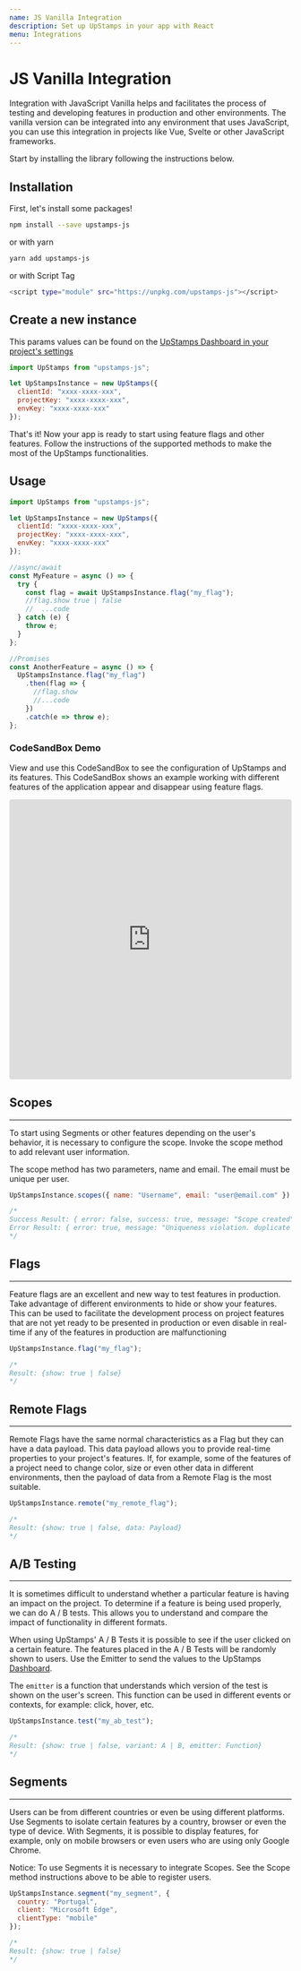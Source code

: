 ```yaml
---
name: JS Vanilla Integration
description: Set up UpStamps in your app with React
menu: Integrations
---
```


# JS Vanilla Integration

Integration with JavaScript Vanilla helps and facilitates the process of testing and developing features in production and other environments. The vanilla version can be integrated into any environment that uses JavaScript, you can use this integration in projects like Vue, Svelte or other JavaScript frameworks.

Start by installing the library following the instructions below.

## Installation

First, let's install some packages!

```bash
npm install --save upstamps-js
```

or with yarn

```bash
yarn add upstamps-js
```

or with Script Tag

```bash
<script type="module" src="https://unpkg.com/upstamps-js"></script>
```

## Create a new instance

This params values can be found on the [UpStamps Dashboard in your project's settings](https://app.upstamps.com)

```js
import UpStamps from "upstamps-js";

let UpStampsInstance = new UpStamps({
  clientId: "xxxx-xxxx-xxx",
  projectKey: "xxxx-xxxx-xxx",
  envKey: "xxxx-xxxx-xxx"
});
```

That's it! Now your app is ready to start using feature flags and other features. Follow the instructions of the supported methods to make the most of the UpStamps functionalities.

## Usage

```js
import UpStamps from "upstamps-js";

let UpStampsInstance = new UpStamps({
  clientId: "xxxx-xxxx-xxx",
  projectKey: "xxxx-xxxx-xxx",
  envKey: "xxxx-xxxx-xxx"
});

//async/await
const MyFeature = async () => {
  try {
    const flag = await UpStampsInstance.flag("my_flag");
    //flag.show true | false
    //  ...code
  } catch (e) {
    throw e;
  }
};

//Promises
const AnotherFeature = async () => {
  UpStampsInstance.flag("my_flag")
    .then(flag => {
      //flag.show
      //...code
    })
    .catch(e => throw e);
};
```

### CodeSandBox Demo

View and use this CodeSandBox to see the configuration of UpStamps and its features. This CodeSandBox shows an example working with different features of the application appear and disappear using feature flags.

<iframe
  src="https://codesandbox.io/embed/upstamps-js-vanilla-demo-rgic3?fontsize=14&hidenavigation=1&theme=dark"
  style="width:100%; height:500px; border:0; border-radius: 4px; overflow:hidden;"
  title="upstamps-js-vanilla-demo"
  allow="accelerometer; ambient-light-sensor; camera; encrypted-media; geolocation; gyroscope; hid; microphone; midi; payment; usb; vr"
  sandbox="allow-forms allow-modals allow-popups allow-presentation allow-same-origin allow-scripts"
></iframe>

## Scopes

---

To start using Segments or other features depending on the user's behavior, it is necessary to configure the scope. Invoke the scope method to add relevant user information.

The scope method has two parameters, name and email. The email must be unique per user.

```js
UpStampsInstance.scopes({ name: "Username", email: "user@email.com" });

/*
Success Result: { error: false, success: true, message: "Scope created", }
Error Result: { error: true, message: "Uniqueness violation. duplicate email value violates unique constraint" }
*/
```

## Flags

---

Feature flags are an excellent and new way to test features in production. Take advantage of different environments to hide or show your features. This can be used to facilitate the development process on project features that are not yet ready to be presented in production or even disable in real-time if any of the features in production are malfunctioning

```js
UpStampsInstance.flag("my_flag");

/*
Result: {show: true | false}
*/
```

## Remote Flags

---

Remote Flags have the same normal characteristics as a Flag but they can have a data payload. This data payload allows you to provide real-time properties to your project's features. If, for example, some of the features of a project need to change color, size or even other data in different environments, then the payload of data from a Remote Flag is the most suitable.

```js
UpStampsInstance.remote("my_remote_flag");

/*
Result: {show: true | false, data: Payload}
*/
```

## A/B Testing

---

It is sometimes difficult to understand whether a particular feature is having an impact on the project. To determine if a feature is being used properly, we can do A / B tests. This allows you to understand and compare the impact of functionality in different formats.

When using UpStamps' A / B Tests it is possible to see if the user clicked on a certain feature. The features placed in the A / B Tests will be randomly shown to users. Use the Emitter to send the values to the UpStamps [Dashboard](https://app.upstamps.com).

The `emitter` is a function that understands which version of the test is shown on the user's screen. This function can be used in different events or contexts, for example: click, hover, etc.

```js
UpStampsInstance.test("my_ab_test");

/*
Result: {show: true | false, variant: A | B, emitter: Function}
*/
```

## Segments

---

Users can be from different countries or even be using different platforms. Use Segments to isolate certain features by a country, browser or even the type of device. With Segments, it is possible to display features, for example, only on mobile browsers or even users who are using only Google Chrome.

Notice: To use Segments it is necessary to integrate Scopes. See the Scope method instructions above to be able to register users.

```js
UpStampsInstance.segment("my_segment", {
  country: "Portugal",
  client: "Microsoft Edge",
  clientType: "mobile"
});

/*
Result: {show: true | false}
*/
```
